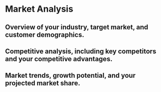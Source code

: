 # Market Analysis

## Overview of your industry, target market, and customer demographics.

## Competitive analysis, including key competitors and your competitive advantages.

## Market trends, growth potential, and your projected market share.

